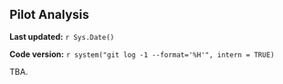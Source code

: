 ## Pilot Analysis {#height2014-1}

**Last updated:** `r Sys.Date()`

**Code version:** `r system("git log -1 --format='%H'", intern = TRUE)`

TBA.


